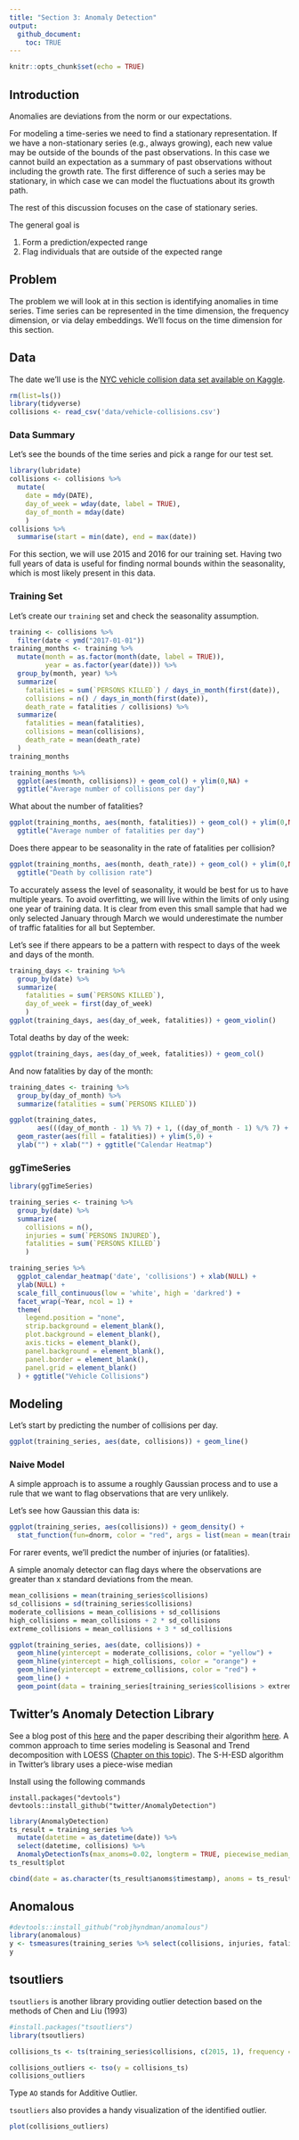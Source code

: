 ```yaml
---
title: "Section 3: Anomaly Detection"
output: 
  github_document:
    toc: TRUE
---
```


```r
knitr::opts_chunk$set(echo = TRUE)
```

## Introduction

Anomalies are deviations from the norm or our expectations.

For modeling a time-series we need to find a stationary representation.
If we have a non-stationary series (e.g., always growing), each new value
may be outside of the bounds of the past observations. In this case we
cannot build an expectation as a summary of past observations without including
the growth rate. The first difference of such a series may be stationary, in which
case we can model the fluctuations about its growth path.

The rest of this discussion focuses on the case of stationary series.

The general goal is

1. Form a prediction/expected range
2. Flag individuals that are outside of the expected range

## Problem

The problem we will look at in this section is identifying anomalies
in time series. Time series can be represented in the time dimension,
the frequency dimension, or via delay embeddings. We'll focus on 
the time dimension for this section.

## Data

The date we'll use is the [NYC vehicle collision data set available on
Kaggle](https://www.kaggle.com/nypd/vehicle-collisions). 

```r
rm(list=ls())
library(tidyverse)
collisions <- read_csv('data/vehicle-collisions.csv')
```

### Data Summary

Let's see the bounds of the time series and pick a range for our test set.

```r
library(lubridate)
collisions <- collisions %>%
  mutate(
    date = mdy(DATE),
    day_of_week = wday(date, label = TRUE),
    day_of_month = mday(date)
    )
collisions %>%
  summarise(start = min(date), end = max(date))
```

For this section, we will use 2015 and 2016 for our training set. Having two full years of
data is useful for finding normal bounds within the seasonality, which is most
likely present in this data.

### Training Set

Let's create our `training` set and check the seasonality assumption.

```r
training <- collisions %>%
  filter(date < ymd("2017-01-01"))
training_months <- training %>%
  mutate(month = as.factor(month(date, label = TRUE)),
         year = as.factor(year(date))) %>%
  group_by(month, year) %>%
  summarize(
    fatalities = sum(`PERSONS KILLED`) / days_in_month(first(date)),
    collisions = n() / days_in_month(first(date)),
    death_rate = fatalities / collisions) %>%
  summarize(
    fatalities = mean(fatalities),
    collisions = mean(collisions),
    death_rate = mean(death_rate)
  )
training_months

training_months %>%
  ggplot(aes(month, collisions)) + geom_col() + ylim(0,NA) + 
  ggtitle("Average number of collisions per day")
```

What about the number of fatalities?

```r
ggplot(training_months, aes(month, fatalities)) + geom_col() + ylim(0,NA) + 
  ggtitle("Average number of fatalities per day")
```

Does there appear to be seasonality in the rate of fatalities per collision?

```r
ggplot(training_months, aes(month, death_rate)) + geom_col() + ylim(0,NA) + 
  ggtitle("Death by collision rate")
```


To accurately assess the level of seasonality, it would be best for us to have
multiple years. To avoid overfitting, we will live within the limits of only
using one year of training data. It is clear from even this small sample that
had we only selected January through March we would underestimate the number of
traffic fatalities for all but September.

Let's see if there appears to be a pattern with respect to days of the week
and days of the month.

```r
training_days <- training %>%
  group_by(date) %>%
  summarize(
    fatalities = sum(`PERSONS KILLED`),
    day_of_week = first(day_of_week)
    )
ggplot(training_days, aes(day_of_week, fatalities)) + geom_violin()
```

Total deaths by day of the week:

```r
ggplot(training_days, aes(day_of_week, fatalities)) + geom_col()
```

And now fatalities by day of the month:

```r
training_dates <- training %>%
  group_by(day_of_month) %>%
  summarize(fatalities = sum(`PERSONS KILLED`))

ggplot(training_dates, 
       aes(((day_of_month - 1) %% 7) + 1, ((day_of_month - 1) %/% 7) + 1)) +
  geom_raster(aes(fill = fatalities)) + ylim(5,0) +
  ylab("") + xlab("") + ggtitle("Calendar Heatmap")
```

### ggTimeSeries

```r
library(ggTimeSeries)

training_series <- training %>%
  group_by(date) %>%
  summarize(
    collisions = n(), 
    injuries = sum(`PERSONS INJURED`), 
    fatalities = sum(`PERSONS KILLED`)
    )

training_series %>%
  ggplot_calendar_heatmap('date', 'collisions') + xlab(NULL) + 
  ylab(NULL) + 
  scale_fill_continuous(low = 'white', high = 'darkred') + 
  facet_wrap(~Year, ncol = 1) +
  theme(
    legend.position = "none",
    strip.background = element_blank(),
    plot.background = element_blank(),
    axis.ticks = element_blank(),
    panel.background = element_blank(),
    panel.border = element_blank(),
    panel.grid = element_blank()
  ) + ggtitle("Vehicle Collisions")
```

## Modeling 

Let's start by predicting the number of collisions per day.
```r
ggplot(training_series, aes(date, collisions)) + geom_line()
```


### Naive Model

A simple approach is to assume a roughly Gaussian process and to
use a rule that we want to flag observations that are very unlikely.

Let's see how Gaussian this data is:

```r
ggplot(training_series, aes(collisions)) + geom_density() +
  stat_function(fun=dnorm, color = "red", args = list(mean = mean(training_series$collisions), sd = sd(training_series$collisions)))
```

For rarer events, we'll predict the number of injuries (or fatalities).

A simple anomaly detector can flag days where the observations
are greater than x standard deviations from the mean.

```r
mean_collisions = mean(training_series$collisions)
sd_collisions = sd(training_series$collisions)
moderate_collisions = mean_collisions + sd_collisions
high_collisions = mean_collisions + 2 * sd_collisions
extreme_collisions = mean_collisions + 3 * sd_collisions

ggplot(training_series, aes(date, collisions)) + 
  geom_hline(yintercept = moderate_collisions, color = "yellow") +
  geom_hline(yintercept = high_collisions, color = "orange") +
  geom_hline(yintercept = extreme_collisions, color = "red") +
  geom_line() +
  geom_point(data = training_series[training_series$collisions > extreme_collisions,], color = "red")
```

## Twitter's Anomaly Detection Library

See a blog post of this [here](https://blog.twitter.com/engineering/en_us/a/2015/introducing-practical-and-robust-anomaly-detection-in-a-time-series.html)
and the paper describing their algorithm [here](https://www.usenix.org/system/files/conference/hotcloud14/hotcloud14-vallis.pdf).
A common approach to time series modeling is Seasonal and Trend decomposition with LOESS ([Chapter on this topic](https://www.otexts.org/fpp/6/5)). The S-H-ESD algorithm in Twitter's library
uses a piece-wise median

Install using the following commands
```
install.packages("devtools")
devtools::install_github("twitter/AnomalyDetection")
```

```r
library(AnomalyDetection)
ts_result = training_series %>%
  mutate(datetime = as_datetime(date)) %>%
  select(datetime, collisions) %>%
  AnomalyDetectionTs(max_anoms=0.02, longterm = TRUE, piecewise_median_period_weeks = 8, direction='pos', plot=TRUE)
ts_result$plot
```

```r
cbind(date = as.character(ts_result$anoms$timestamp), anoms = ts_result$anoms$anoms)
```

## Anomalous

```r
#devtools::install_github("robjhyndman/anomalous")
library(anomalous)
y <- tsmeasures(training_series %>% select(collisions, injuries, fatalities))
y
```

## tsoutliers

`tsoutliers` is another library providing outlier detection based on the methods of Chen and Liu (1993)
```r
#install.packages("tsoutliers")
library(tsoutliers)

collisions_ts <- ts(training_series$collisions, c(2015, 1), frequency = 365)

collisions_outliers <- tso(y = collisions_ts)
collisions_outliers
```

Type `AO` stands for Additive Outlier.

`tsoutliers` also provides a handy visualization of the identified outlier.
```r
plot(collisions_outliers)
```

